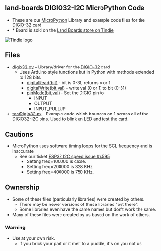 == land-boards DIGIO32-I2C MicroPython Code ==

* These are our [http://www.micropython.org/ MicroPython] Library and example code files for the [http://land-boards.com/blwiki/index.php?title=DIGIO32-I2C DIGIO-32] card
* * Board is sold on the [https://www.tindie.com/products/land_boards/32-bit-digital-io-card-digio32-i2c/ Land Boards store on Tindie]
<img src="http://land-boards.com/blwiki/images/5/51/Tindie-mediums.png" alt="Tindie logo"></img>

== Files ==

* [https://github.com/land-boards/lb-Python-Code/blob/master/MicroPython/libraries/digio32/digio32.py digio32.py] - Library/driver for the [http://land-boards.com/blwiki/index.php?title=DIGIO32-I2C DIGIO-32] card
** Uses Arduino style functions but in Python with methods extended to 128 bits.
*** [https://www.arduino.cc/reference/en/language/functions/digital-io/digitalread/ digitalRead(bit)] - bit is 0-31, returns o or 1
*** [https://www.arduino.cc/reference/en/language/functions/digital-io/digitalwrite/ digitalWrite(bit,val)] - write val (0 or 1) to bit (0-31)
*** [https://www.arduino.cc/reference/en/language/functions/digital-io/pinmode/ pinMode(bit,val)] - Set the DIGIO pin to
**** INPUT
**** OUTPUT
**** INPUT_PULLUP
* [https://github.com/land-boards/lb-Python-Code/blob/master/MicroPython/libraries/digio32/testDigio32.py testDigio32.py] - Example code which bounces an 1 across all of the DIGIO32-I2C pins. Used to blink an LED and test the card.

== Cautions ==

* MicroPython uses software timing loops for the SCL frequency and is inaccurate
** See our ticket [https://github.com/micropython/micropython/issues/4595 ESP32 I2C speed issue #4595]
*** Setting freq=100000 is close.
*** Setting freq=200000 is 328 KHz
*** Setting freq=400000 is 750 KHz.

== Ownership ==

* Some of these files (particularly libraries) were created by others.
** There may be newer versions of these libraries "out there".
** Some libraries even have the same names but don't work the same.
* Many of these files were created by us based on the work of others.

=== Warning ===

* Use at your own risk.
** If you brick your part or it melt to a puddle, it's on you not us.
